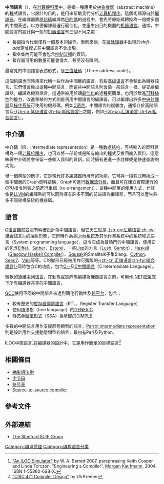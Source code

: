 {{Program execution}}
'''中間語言'''（{{lang-en|Intermediate language}}），在[[計算機科學|計算機科學]]中，是指一種應用於[[抽象機器|抽象機器]]（abstract machine）的程式語言，它設計的目的，是用來幫助我們分析[[计算机程序|计算机程序]]。這個術語源自於[[編譯器|編譯器]]，在編譯器將[[原始碼|原始碼]]編譯為[[目的碼|目的碼]]的過程中，會先將原始碼轉換為一個或多個的中間表述，以方便編譯器進行最佳化，並產生出目的機器的[[机器语言|机器语言]]。通常，中間語言的設計與一般的[[机器语言|机器语言]]有三個不同之處：

* 每個指令代表僅有一個基本的操作。舉例來說，在[[微处理器|微处理器]]中出現的''shift-add''定址模式在中間語言不會出現。
* 指令集內可能不會包含[[控制流程|控制流程]]的資訊。
* 暫存器可用的數量可能會很大，甚至沒有限制。

最常見的中間語言表述形式，是[[三位址碼|三位址碼]]（Three address code）。

這個術語也同時用來代稱一些作為中間層的語言，有些[[高级语言|高级语言]]不會輸出為機器語言，它們僅會輸出這種中間語言，而這些中間語言則會像一般語言一樣，提交給編譯器，編譯為機器語言。這通常被用於讓[[Optimization_(computer_science)|最佳化]]的過程更簡單，也用於增進[[移植_(軟體)|可移植性]]的能力，改進移植的方式則是利用中間語言的編譯器，可以編譯出許多[[中央处理器|中央处理器]]及[[操作系统|操作系统]]可使用的機器碼，例如[[C语言|C语言]]。中間語言的複雜度，通常介於高階語言及[[低级语言|-{zh-cn:低级语言;zh-tw:低階語言}-]]之間，例如[[汇编语言|-{zh-cn:汇编语言;zh-tw:組合語言}-]]。

==中介碼==
中介碼（IR，intermediate representation）是一種[[数据结构|数据结构]]，可將輸入的資料建構為一個[[计算机程序|计算机程序]]，也可以將一部份或是所有輸出的程式反推回輸入資料。這意味著中介碼將會保留一些輸入資料的資訊，同時擁有更進一步註釋或是快速查詢的功能。

舉一個典型的例子，它是現代許多[[編譯器|編譯器]]所擁有的功能，它可將一段程式轉換成一個中間層的Graph資料結構，Graph可進行[[数据流分析|数据流分析]]，而且可在建立實際運行的CPU指令列表之前進行重組（re-arrangement），這種中間層的使用方式，允許像是[[LLVM|LLVM]]的編譯系統可以同時擁有許多不同的前端語言編譯器，而且可以產生許多不同架構系統的機器碼。

==語言==
[[C语言|C语言]]雖然並沒有明確設計為中間語言，但它天生就是[[汇编语言|-{zh-cn:汇编语言;zh-tw:組合語言}-]]的抽象形態，它同時作為[[类Unix系统|类Unix系统]]及其他作業系統中的系統程式語言（System programming language），這令它成為最熱門的中間語言，使用它的包含[[Eiffel|Eiffel]]、[[Sather|Sather]]、[[Esterel|Esterel]]、一些[[Lisp|Lisp]]的方言（[[Lush|Lush]], [[Gambit_(Scheme_implementation)|Gambit]]）、[[Haskell|Haskell]]（[[Glasgow_Haskell_Compiler|Glasgow Haskell Compiler]]）、[[Squeak|Squeak]]的Smalltalk子集Slang、[[Cython|Cython]]、[[Seed7|Seed7]]、[[Vala|Vala]]等等。C的變形已經被用作可攜版的[[汇编语言|-{zh-cn:汇编语言;zh-tw:組合語言}-]]同時包含C的功能，包含[[C--|C--]]及[[C中間語言|C中間語言]]（C Intermediate Language）。

微軟的[[通用中间语言|通用中间语言]]，在動態或是靜態編譯為機器語言之前，可用作[[.NET框架|.NET框架]]底下所有編譯器共享的中間語言。

[[GCC|GCC]]使用不同的中間語言來達到簡化行動性及[[交叉編譯器|跨平台]]，包含：
* 較有歷史的[[暫存器傳遞語言|暫存器傳遞語言]]（RTL，Register Transfer Language）
* 使用語法樹（tree language）的[[GCC#.E5.89.8D.E7.AB.AF.E4.BB.8B.E9.9D.A2|GENERIC]]
* [[静态单赋值形式|静态单赋值形式]]（SSA）為基礎的[[GIMPLE|GIMPLE]].

多數的中間語言用作支援靜態類型的語言，[[Parrot_intermediate_representation|Parrot intermediate representation]]則是設計用作支援動態類型的語言，最初有Perl及Python。

ILOC中間語言<ref>[http://www.engr.sjsu.edu/wbarrett/Parser/simManual.htm "An ILOC Simulator"] {{Wayback|url=http://www.engr.sjsu.edu/wbarrett/Parser/simManual.htm|date=20090507084132}}
by W. A. Barrett 2007, paraphrasing Keith Cooper and Linda Torczon, "Engineering a Compiler", [[Morgan_Kaufmann|Morgan Kaufmann]], 2004. ISBN 1-55860-698-X.</ref>在編譯器的設計中，它是用作簡單的目標語言<ref>[http://www.cis.udel.edu/~pollock/471/project2spec.pdf "CISC 471 Compiler Design"] {{Wayback|url=http://www.cis.udel.edu/~pollock/471/project2spec.pdf |date=20110720085233 }} by Uli Kremer</ref>

== 相關條目 ==
* [[抽象語法樹|抽象語法樹]]
* [[字节码|字节码]]
* [[符号表|符号表]]
* [[Source-to-source_compiler|Source-to-source compiler]]

==參考文件==
{{reflist}}

==外部連結==
* [http://suif.stanford.edu/ The Stanford SUIF Group]{{Wayback|url=http://suif.stanford.edu/ |date=20061022071450 }}

{{DEFAULTSORT:Intermediate language}}

[[Category:编译原理|Category:编译原理]]
[[Category:编程语言分类|Category:编程语言分类]]